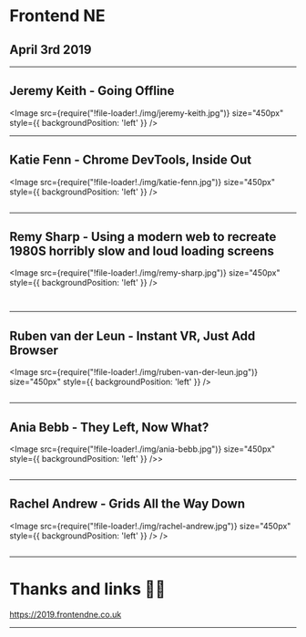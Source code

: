 
<Head>
  <title>Frontend NE presentation</title>
  <meta itemProp="name" content="Frontend NE presentation" />
  <meta itemProp="description" content="Frontend NE presentation" />
  <meta itemProp="image" content="https://api.adorable.io/avatars/285/abott@adorable.png" />
  <meta name="twitter:card" content="summary_large_image" />
  <meta name="twitter:site" content="@_AlanCurrie" />
  <meta name="twitter:title" content="Frontend NE presentation" />
  <meta name="twitter:description" content="Frontend NE presentation" />
  <meta name="twitter:image" content="https://api.adorable.io/avatars/285/abott@adorable.png" />
  <meta property="og:title" content="Frontend NE presentation" />
  <meta property="og:type" content="article" />
  <meta property="og:url" content="https://reverent-rosalind-f11320.netlify.com/" />
  <meta property="og:image" content="https://api.adorable.io/avatars/285/abott@adorable.png" />
  <meta property="og:description" content="Frontend NE presentation" />
  <meta property="og:site_name" content="Frontend NE presentation" />
  <meta property="article:section" content="Progressive web app" />
</Head>

#  Frontend NE
## April 3rd 2019


---

## Jeremy Keith  - Going Offline

<Image src={require("!file-loader!./img/jeremy-keith.jpg")} size="450px" style={{ backgroundPosition: 'left' }} />




---

##  Katie Fenn - Chrome DevTools, Inside Out

<Image src={require("!file-loader!./img/katie-fenn.jpg")} size="450px" style={{ backgroundPosition: 'left' }} />



```notes
```

---

##  Remy Sharp - Using a modern web to recreate 1980S horribly slow and loud loading screens

<Image src={require("!file-loader!./img/remy-sharp.jpg")} size="450px" style={{ backgroundPosition: 'left' }} />



```notes


```

---

##  Ruben van der Leun - Instant VR, Just Add Browser

<Image src={require("!file-loader!./img/ruben-van-der-leun.jpg")} size="450px" style={{ backgroundPosition: 'left' }} />



```notes
```

---

## Ania Bebb - They Left, Now What?

<Image src={require("!file-loader!./img/ania-bebb.jpg")} size="450px" style={{ backgroundPosition: 'left' }} />>


```notes
```

---

## Rachel Andrew - Grids All the Way Down

<Image src={require("!file-loader!./img/rachel-andrew.jpg")} size="450px" style={{ backgroundPosition: 'left' }} /> />


```notes
```
---

# Thanks and links 🤗🔗

<https://2019.frontendne.co.uk>

---